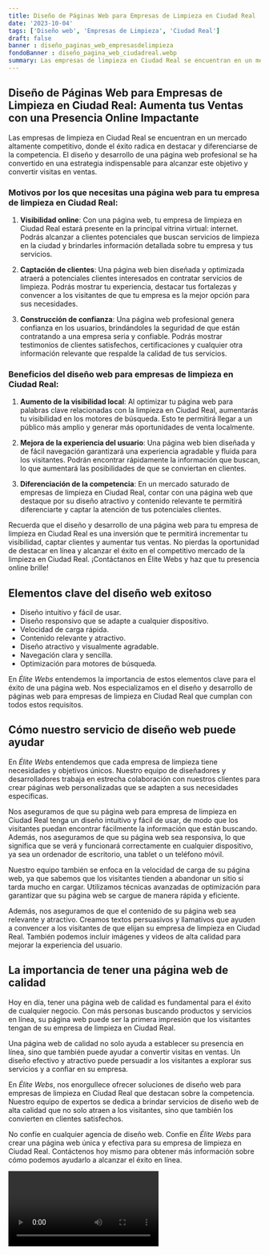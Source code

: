 ```yaml
---
title: Diseño de Páginas Web para Empresas de Limpieza en Ciudad Real
date: '2023-10-04'
tags: ['Diseño web', 'Empresas de Limpieza', 'Ciudad Real']
draft: false
banner : diseño_paginas_web_empresasdelimpieza
fondoBanner : diseño_pagina_web_ciudadreal.webp
summary: Las empresas de limpieza en Ciudad Real se encuentran en un mercado altamente competitivo, donde el éxito radica en destacar y diferenciarse de la competencia. El diseño y desarrollo de una página web profesional se ha convertido en una estrategia indispensable para alcanzar este objetivo y convertir visitas en ventas.
---
```


## Diseño de Páginas Web para Empresas de Limpieza en Ciudad Real: Aumenta tus Ventas con una Presencia Online Impactante

Las empresas de limpieza en Ciudad Real se encuentran en un mercado altamente competitivo, donde el éxito radica en destacar y diferenciarse de la competencia. El diseño y desarrollo de una página web profesional se ha convertido en una estrategia indispensable para alcanzar este objetivo y convertir visitas en ventas.

### Motivos por los que necesitas una página web para tu empresa de limpieza en Ciudad Real:

1. **Visibilidad online**: Con una página web, tu empresa de limpieza en Ciudad Real estará presente en la principal vitrina virtual: internet. Podrás alcanzar a clientes potenciales que buscan servicios de limpieza en la ciudad y brindarles información detallada sobre tu empresa y tus servicios.

2. **Captación de clientes**: Una página web bien diseñada y optimizada atraerá a potenciales clientes interesados en contratar servicios de limpieza. Podrás mostrar tu experiencia, destacar tus fortalezas y convencer a los visitantes de que tu empresa es la mejor opción para sus necesidades.

3. **Construcción de confianza**: Una página web profesional genera confianza en los usuarios, brindándoles la seguridad de que están contratando a una empresa seria y confiable. Podrás mostrar testimonios de clientes satisfechos, certificaciones y cualquier otra información relevante que respalde la calidad de tus servicios.

### Beneficios del diseño web para empresas de limpieza en Ciudad Real:

1. **Aumento de la visibilidad local**: Al optimizar tu página web para palabras clave relacionadas con la limpieza en Ciudad Real, aumentarás tu visibilidad en los motores de búsqueda. Esto te permitirá llegar a un público más amplio y generar más oportunidades de venta localmente.

2. **Mejora de la experiencia del usuario**: Una página web bien diseñada y de fácil navegación garantizará una experiencia agradable y fluida para los visitantes. Podrán encontrar rápidamente la información que buscan, lo que aumentará las posibilidades de que se conviertan en clientes.

3. **Diferenciación de la competencia**: En un mercado saturado de empresas de limpieza en Ciudad Real, contar con una página web que destaque por su diseño atractivo y contenido relevante te permitirá diferenciarte y captar la atención de tus potenciales clientes.

Recuerda que el diseño y desarrollo de una página web para tu empresa de limpieza en Ciudad Real es una inversión que te permitirá incrementar tu visibilidad, captar clientes y aumentar tus ventas. No pierdas la oportunidad de destacar en línea y alcanzar el éxito en el competitivo mercado de la limpieza en Ciudad Real. ¡Contáctanos en Élite Webs y haz que tu presencia online brille!

<GifSeo />

<Cta />

## Elementos clave del diseño web exitoso

- Diseño intuitivo y fácil de usar.
- Diseño responsivo que se adapte a cualquier dispositivo.
- Velocidad de carga rápida.
- Contenido relevante y atractivo.
- Diseño atractivo y visualmente agradable.
- Navegación clara y sencilla.
- Optimización para motores de búsqueda.

En *Élite Webs* entendemos la importancia de estos elementos clave para el éxito de una página web. Nos especializamos en el diseño y desarrollo de páginas web para empresas de limpieza en Ciudad Real que cumplan con todos estos requisitos.

## Cómo nuestro servicio de diseño web puede ayudar

En *Élite Webs* entendemos que cada empresa de limpieza tiene necesidades y objetivos únicos. Nuestro equipo de diseñadores y desarrolladores trabaja en estrecha colaboración con nuestros clientes para crear páginas web personalizadas que se adapten a sus necesidades específicas.

Nos aseguramos de que su página web para empresa de limpieza en Ciudad Real tenga un diseño intuitivo y fácil de usar, de modo que los visitantes puedan encontrar fácilmente la información que están buscando. Además, nos aseguramos de que su página web sea responsiva, lo que significa que se verá y funcionará correctamente en cualquier dispositivo, ya sea un ordenador de escritorio, una tablet o un teléfono móvil.

Nuestro equipo también se enfoca en la velocidad de carga de su página web, ya que sabemos que los visitantes tienden a abandonar un sitio si tarda mucho en cargar. Utilizamos técnicas avanzadas de optimización para garantizar que su página web se cargue de manera rápida y eficiente.

Además, nos aseguramos de que el contenido de su página web sea relevante y atractivo. Creamos textos persuasivos y llamativos que ayuden a convencer a los visitantes de que elijan su empresa de limpieza en Ciudad Real. También podemos incluir imágenes y videos de alta calidad para mejorar la experiencia del usuario.

## La importancia de tener una página web de calidad

Hoy en día, tener una página web de calidad es fundamental para el éxito de cualquier negocio. Con más personas buscando productos y servicios en línea, su página web puede ser la primera impresión que los visitantes tengan de su empresa de limpieza en Ciudad Real.

Una página web de calidad no solo ayuda a establecer su presencia en línea, sino que también puede ayudar a convertir visitas en ventas. Un diseño efectivo y atractivo puede persuadir a los visitantes a explorar sus servicios y a confiar en su empresa.

En *Élite Webs*, nos enorgullece ofrecer soluciones de diseño web para empresas de limpieza en Ciudad Real que destacan sobre la competencia. Nuestro equipo de expertos se dedica a brindar servicios de diseño web de alta calidad que no solo atraen a los visitantes, sino que también los convierten en clientes satisfechos.

No confíe en cualquier agencia de diseño web. Confíe en *Élite Webs* para crear una página web única y efectiva para su empresa de limpieza en Ciudad Real. Contáctenos hoy mismo para obtener más información sobre cómo podemos ayudarlo a alcanzar el éxito en línea.

<Video />

<CtaBot job='Empresas de Limpieza' city='Ciudad Real'/>

<Gmaps query='Ciudad Real+españa+maps' />